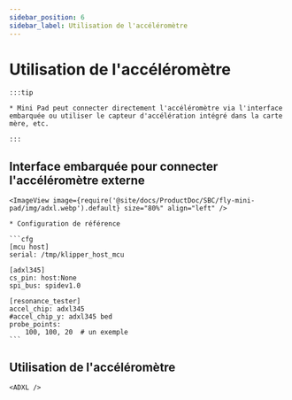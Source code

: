 ```yaml
---
sidebar_position: 6
sidebar_label: Utilisation de l'accéléromètre
---
```





# Utilisation de l'accéléromètre

    :::tip

    * Mini Pad peut connecter directement l'accéléromètre via l'interface embarquée ou utiliser le capteur d'accélération intégré dans la carte mère, etc.

    :::

## Interface embarquée pour connecter l'accéléromètre externe

    <ImageView image={require('@site/docs/ProductDoc/SBC/fly-mini-pad/img/adxl.webp').default} size="80%" align="left" />

    * Configuration de référence

    ```cfg
    [mcu host]
    serial: /tmp/klipper_host_mcu

    [adxl345]
    cs_pin: host:None
    spi_bus: spidev1.0

    [resonance_tester]
    accel_chip: adxl345
    #accel_chip_y: adxl345 bed
    probe_points:
        100, 100, 20  # un exemple
    ```

## Utilisation de l'accéléromètre

    <ADXL />
